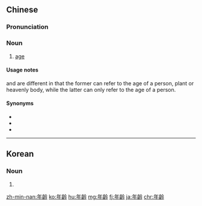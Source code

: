 {{also|年龄}}
==Chinese==
{{zh-forms|s=年龄}}

===Pronunciation===
{{zh-pron
|m=niánlíng
|ma=Zh-niánlíng.ogg
|c=nin4 ling4
|h=pfs=ngièn-lìn
|mn=qz,twv,xm,zz:liân-lêng/qz,tw:nî-lêng
|cat=n
}}

===Noun===
{{zh-noun}}

# [[age]] {{gloss|of a person, plant, heavenly body, etc.}}
#: {{zh-x|年齡 分佈|'''age''' distribution}}
#: {{zh-x|法定 年齡|legal '''age'''}}
#: {{zh-x|年齡 階段|stage of (a person's) life}}

====Usage notes====
{{zh-l|年齡|tr=niánlíng}} and {{zh-l|年紀}} are different in that the former can refer to the age of a person, plant or heavenly body, while the latter can only refer to the age of a person.

====Synonyms====
* {{zh-l|年紀}}
* {{zh-l|年歲}}
* {{zh-l|歲數}}

{{zh-cat|Elementary}}

----

==Korean==
{{ko-hanjatab}}

===Noun===
{{ko-noun|hj|hangeul=연령}}

# {{hanja form of|연령|(someone's) [[age]]}}

[[zh-min-nan:年齡]]
[[ko:年齡]]
[[hu:年齡]]
[[mg:年齡]]
[[fj:年齡]]
[[ja:年齡]]
[[chr:年齡]]